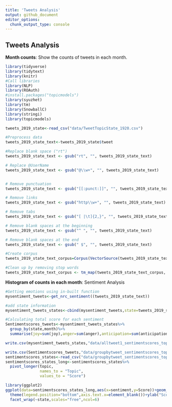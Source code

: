 ---
title: 'Tweets Analysis'
output: github_document
editor_options: 
  chunk_output_type: console
---
## Tweets Analysis

**Month counts**: Show the counts of tweets in each month.

```{r}
library(tidyverse)
library(tidytext)
library(knitr)
#Call libraries
library(NLP)
library(ROAuth)
#install.packages("topicmodels")
library(syuzhet)
library(tm)
library(SnowballC)
library(stringi)
library(topicmodels)

tweets_2019_state<-read_csv("data/TweetTopicState_1920.csv")

#Preprocess data
tweets_2019_state_text<-tweets_2019_state$tweet

#Replace blank space ("rt")
tweets_2019_state_text <- gsub("rt", "", tweets_2019_state_text)

# Replace @UserName
tweets_2019_state_text <- gsub("@\\w+", "", tweets_2019_state_text)


# Remove punctuation
tweets_2019_state_text <- gsub("[[:punct:]]", "", tweets_2019_state_text)

# Remove links
tweets_2019_state_text <- gsub("http\\w+", "", tweets_2019_state_text)

# Remove tabs
tweets_2019_state_text <- gsub("[ |\t]{2,}", "", tweets_2019_state_text)

# Remove blank spaces at the beginning
tweets_2019_state_text <- gsub("^ ", "", tweets_2019_state_text)

# Remove blank spaces at the end
tweets_2019_state_text <- gsub(" $", "", tweets_2019_state_text)

#Create corpus
tweets_2019_state_text_corpus=Corpus(VectorSource(tweets_2019_state_text))

#Clean up by removing stop words
tweets_2019_state_text_corpus <- tm_map(tweets_2019_state_text_corpus, removeWords,stopwords(kind = 'en'))


```


**Histogram of counts in each month**: Sentiment Analysis

```{r}
#Getting emotions using in-built function
mysentiment_tweets<-get_nrc_sentiment((tweets_2019_state_text))

#add state information
mysentiment_tweets_states<-cbind(mysentiment_tweets,state=tweets_2019_state$NAME,month=tweets_2019_state$Month,topic=tweets_2019_state$dominant_topic,tweets=tweets_2019_state$tweet)
```


```{R}
#Calculating total score for each sentiment
Sentimentscores_tweets<-mysentiment_tweets_states%>%
  group_by(state,month)%>%
  summarise(joy=sum(joy),anger=sum(anger),anticipation=sum(anticipation),disgust=sum(disgust),fear=sum(fear),sadness=sum(sadness),surprise=sum(surprise),trust=sum(trust),negative=sum(negative),positive=sum(positive),topic=sum(topic))

write.csv(mysentiment_tweets_states,"data/alltweet1_sentimentscores_topic_states_1920.csv",row.names=FALSE)

write.csv(Sentimentscores_tweets,"data/groupbytweet_sentimentscores_topic_statesmonth_1920.csv",row.names=FALSE)
sentimentscores_states<-read_csv("data/groupbytweet_sentimentscores_topic_statesmonth_1920.csv")
sentimentscores_states_long<-sentimentscores_states%>%
  pivot_longer(topic,
               names_to = "Topic",
               values_to = "Score")

library(ggplot2)
ggplot(data=sentimentscores_states_long,aes(x=sentiment,y=Score))+geom_bar(aes(fill=sentiment),stat = "identity")+
  theme(legend.position="bottom",axis.text.x=element_blank())+ylab("Scores")+
  facet_wrap(~state,scales="free",ncol=6)

```